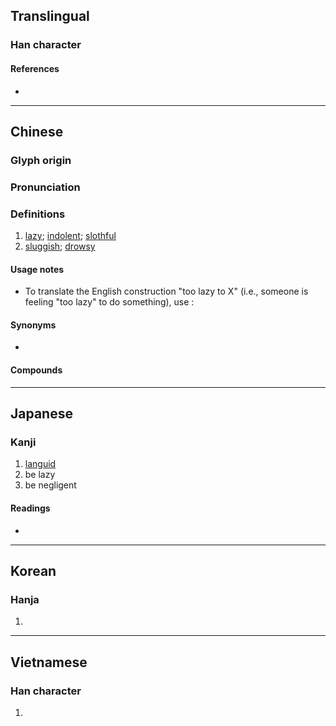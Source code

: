 {{also|懒}}
{{character info}}
{{character info|0xF90D}}
{{character info|0x2F8B1}}
==Translingual==

===Han character===
{{Han char|rn=61|rad=心|as=16|sn=19|four=97086|canj=PDLC|ids=⿰忄賴}}

====References====
* {{Han ref|kx=0408.160|dkj=11455|dj=0749.170|hdz=42368.130|uh=61F6|ud=25078|bh=C369|bd=50025}}

----

==Chinese==
{{zh-forms|s=懒|alt=嬾/⿰女赖,㦨/⿰忄兰}}

===Glyph origin===
{{Han etym}}

===Pronunciation===
{{zh-pron
|m=lǎn
|ma=Zh-lan.ogg
|m-s=
|c=laan5
|c-t=
|g=
|h=pfs=lân
|j=
|mb=lǎng
|md=lāng
|mn=lán/nōa
|mn_note=lán - literary; nōa - vernacular
|mn-t=lang6
|w=
|x=
|mc=y
|oc=y
|cat=a
}}

===Definitions===
{{zh-hanzi}}

# [[lazy]]; [[indolent]]; [[slothful]]
# [[sluggish]]; [[drowsy]]

====Usage notes====
* To translate the English construction "too lazy to X" (i.e., someone is feeling "too lazy" to do something), use {{zh-l|懶得}}:
*: {{zh-x|夏天 的 我 '''懶得''' '''化妝'''|I'm too lazy in the summer to put on makeup|ref={{w2|zh|鄭怡}}, {{lang|zh|離家出走}}}}

====Synonyms====
* {{sense|lazy}}
{{zh-syn-saurus|懶惰}}
{{zh-dial|懶惰}}

====Compounds====
{{zh-der|懶蟲|懶得|懶惰|懶鬼|懶漢|懶猴|懶散|懶洋洋|身上發懶|意懶心慵|意懶心灰|伸懶腰|嚲懶|心灰意懶|心慵意懶|意慵心懶|幫閑鑽懶|幫懶鑽閑|偎慵墮懶|慵懶|好吃懶做|偷懶|懶腰|懶人植物|懶人|懶懶的|懶骨頭|懶凳|睡懶覺|懶待|樹懶|發懶|痠懶|疏懶|懶髻|懶怠|懶設設|懶架|憊懶|懶婦|懶病|懶黃病|躲懶|鑽懶幫閑|酸懶|貪吃懶做|脫懶}}

{{zh-cat|Elementary}}

----

==Japanese==

===Kanji===
{{ja-kanji|grade=|rs=心16}}

# [[languid]]
# be lazy
# be negligent

====Readings====
* {{ja-readings|on=らん,らい|kun=おこたる,ものうい}}

----

==Korean==

===Hanja===
{{ko-hanja|라||나}}{{attention|ko}}

{{ko-hanja|란||난}}

# {{rfdef|ko|sort=心16}}

----

==Vietnamese==

===Han character===
{{vi-readings|readings=lại,lãn,lớn,lười|rs=心16}}

# {{rfdef|vi|sort=心16}}